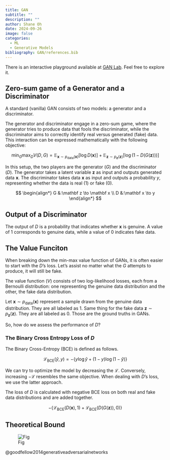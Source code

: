 ---
title: GAN
subtitle: ""
description: ""
author: Shane Oh
date: 2024-09-26
image: false
categories:
  - ML
  - Generative Models
bibliography: GAN/references.bib
---

There is an interactive playground available at [GAN Lab](https://poloclub.github.io/ganlab/). 
Feel free to explore it.

## Zero-sum game of a Generator and a Discriminator

A standard (vanilla) GAN consists of two models: a generator and a discriminator.

The generator and discriminator engage in a zero-sum game, where the generator 
tries to produce data that fools the discriminator, while the discriminator aims 
to correctly identify real versus generated (fake) data. This interaction can be 
expressed mathematically with the following objective:

$$
\min_G \max_D V(D,G)
= \mathbb E_{\mathbf x \sim p_\text{data}(\mathbf x)}[\log D(\mathbf x)]
+ \mathbb E_{\mathbf z \sim p_\mathbf{z}(\mathbf z)}[\log (1-D(G(\mathbf z)))]
$$

In this setup, the two players are the generator ($G$) and the discriminator ($D$).
The generator takes a latent variable $\mathbf z$ as input and outputs generated data 
$\mathbf x$. The discriminator takes data $\mathbf x$ as input and outputs a probability 
$y$, representing whether the data is real ($1$) or fake ($0$).

$$
\begin{align*}
G &:\mathbf z \to \mathbf x \\
D &:\mathbf x \to y
\end{align*}
$$

::: {.callout-note}
# Output of a Discriminator
The output of $D$ is a probability that indicates whether $\mathbf{x}$
is genuine.
A value of $1$ corresponds to genuine data, while a value of $0$ indicates fake data.
:::

## The Value Funciton
When breaking down the min-max value function of GANs, it is often easier to 
start with the $D$'s loss. Let's assist no matter what the $G$ attempts 
to produce, it will still be fake.

The value function ($V$) consists of two log-likelihood losses, each from a Bernoulli
distribution: one representing the genuine data distribution and the other, the fake
data distribution.

Let $\mathbf{x} \sim p_\text{data}(\mathbf{x})$ represent a sample drawn from the
genuine data distribution. They are all labeled as $1$.
Same thing for the fake data $\mathbf{z} \sim p_\mathbf{z}(\mathbf{z})$.
They are all labeled as $0$. Those are the ground truths in GANs.

So, how do we assess the performance of $D$?

### The Binary Cross Entropy Loss of $D$
The Binary Cross-Entropy (BCE) is defined as follows.

$$
\mathcal L_\text{BCE}(\hat y, y)
= - \lbrace y \log{\hat y} + (1-y) \log{(1-\hat y)} \rbrace
$$

We can try to optimize the model by decreasing the $\mathcal L$.
Conversely, increasing $-\mathcal L$ resembles the same objective.
When dealing with $D$'s loss, we use the latter approach.

The loss of $D$ is calculated with negative BCE loss on
both real and fake data distributions and are added together.

$$
-\lbrace
    \mathcal L_\text{BCE}(D(\mathbf x), 1)
  + \mathcal L_\text{BCE}(D(G(\mathbf z)), 0)
\rbrace
$$

## Theoretical Bound
![Fig](GAN/images/fig-01.jpg)

@goodfellow2014generativeadversarialnetworks